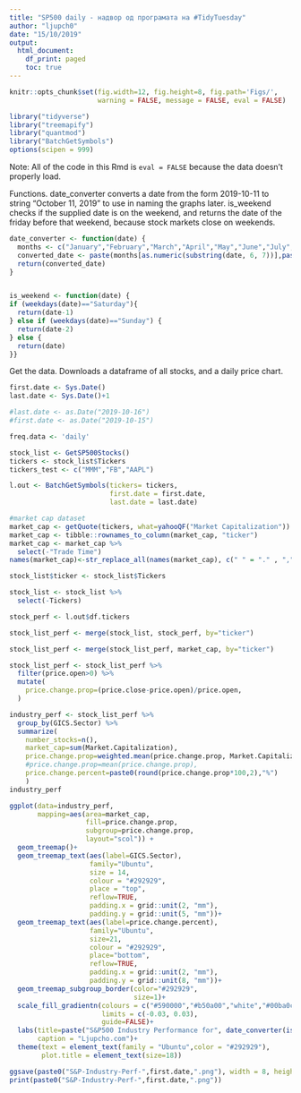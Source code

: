```yaml
---
title: "SP500 daily - надвор од програмата на #TidyTuesday"
author: "ljupch0"
date: "15/10/2019"
output:
  html_document:
    df_print: paged
    toc: true
---
```



```r
knitr::opts_chunk$set(fig.width=12, fig.height=8, fig.path='Figs/',
                      warning = FALSE, message = FALSE, eval = FALSE)
```


```r
library("tidyverse")
library("treemapify")
library("quantmod")
library("BatchGetSymbols")
options(scipen = 999)
```

Note: All of the code in this Rmd is `eval = FALSE` because the data doesn't properly load. 

Functions. date_converter converts a date from the form 2019-10-11 to string "October 11, 2019" to use in naming the graphs later. is_weekend checks if the supplied date is on the weekend, and returns the date of the friday before that weekend, because stock markets close on weekends.

```r
date_converter <- function(date) {
  months <- c("January","February","March","April","May","June","July","August","September", "October","November","December")
  converted_date <- paste(months[as.numeric(substring(date, 6, 7))],paste0(substring(date, 9, 10),","), substring(date,1,4))
  return(converted_date)
}


is_weekend <- function(date) {
if (weekdays(date)=="Saturday"){
  return(date-1)
} else if (weekdays(date)=="Sunday") {
  return(date-2)
} else {
  return(date)
}}

```


Get the data. Downloads a dataframe of all stocks, and a daily price chart.
```r

first.date <- Sys.Date()
last.date <- Sys.Date()+1

#last.date <- as.Date("2019-10-16")
#first.date <- as.Date("2019-10-15")

freq.data <- 'daily'

stock_list <- GetSP500Stocks()
tickers <- stock_list$Tickers
tickers_test <- c("MMM","FB","AAPL")

l.out <- BatchGetSymbols(tickers= tickers,
                         first.date = first.date,
                         last.date = last.date)
```


```r
#market cap dataset
market_cap <- getQuote(tickers, what=yahooQF("Market Capitalization"))
market_cap <- tibble::rownames_to_column(market_cap, "ticker")
market_cap <- market_cap %>% 
  select(-"Trade Time")
names(market_cap)<-str_replace_all(names(market_cap), c(" " = "." , "," = "" ))

```


```r

stock_list$ticker <- stock_list$Tickers

stock_list <- stock_list %>% 
  select(-Tickers)

stock_perf <- l.out$df.tickers

stock_list_perf <- merge(stock_list, stock_perf, by="ticker")

stock_list_perf <- merge(stock_list_perf, market_cap, by="ticker")

```


```r
stock_list_perf <- stock_list_perf %>% 
  filter(price.open>0) %>% 
  mutate(
    price.change.prop=(price.close-price.open)/price.open,
  )
```


```r
industry_perf <- stock_list_perf %>% 
  group_by(GICS.Sector) %>% 
  summarize(
    number_stocks=n(),
    market_cap=sum(Market.Capitalization),
    price.change.prop=weighted.mean(price.change.prop, Market.Capitalization, na.rm=T),
    #price.change.prop=mean(price.change.prop),
    price.change.percent=paste0(round(price.change.prop*100,2),"%")
    )
industry_perf
```


```r


ggplot(data=industry_perf, 
       mapping=aes(area=market_cap, 
                   fill=price.change.prop, 
                   subgroup=price.change.prop,
                   layout="scol")) +
  geom_treemap()+
  geom_treemap_text(aes(label=GICS.Sector), 
                    family="Ubuntu",
                    size = 14,
                    colour = "#292929",
                    place = "top", 
                    reflow=TRUE,
                    padding.x = grid::unit(2, "mm"),
                    padding.y = grid::unit(5, "mm"))+
  geom_treemap_text(aes(label=price.change.percent), 
                    family="Ubuntu",
                    size=21,
                    colour = "#292929", 
                    place="bottom", 
                    reflow=TRUE,
                    padding.x = grid::unit(2, "mm"), 
                    padding.y = grid::unit(8, "mm"))+
  geom_treemap_subgroup_border(color="#292929", 
                               size=1)+
  scale_fill_gradientn(colours = c("#590000","#b50a00","white","#00ba0c","#035900"), 
                       limits = c(-0.03, 0.03),
                       guide=FALSE)+
  labs(title=paste("S&P500 Industry Performance for", date_converter(is_weekend(first.date))),
       caption = "Ljupcho.com")+
  theme(text = element_text(family = "Ubuntu",color = "#292929"),
        plot.title = element_text(size=18))

```


```r
ggsave(paste0("S&P-Industry-Perf-",first.date,".png"), width = 8, height = 7)
print(paste0("S&P-Industry-Perf-",first.date,".png"))
```







